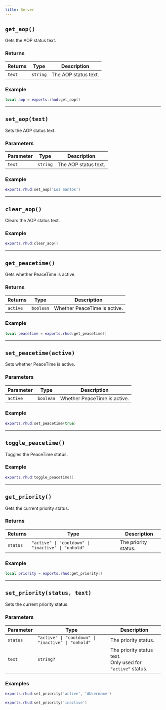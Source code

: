 ```yaml
---
title: Server
---
```


## `get_aop()`
Gets the AOP status text.

### Returns
| Returns | Type | Description |
| --- | --- | --- |
| `text` | `string` | The AOP status text. |

### Example
```lua title="server.lua"
local aop = exports.rhud:get_aop()
```

---

## `set_aop(text)`
Sets the AOP status text.

### Parameters
| Parameter | Type | Description |
| --- | --- | --- |
| `text` | `string` | The AOP status text. |

### Example
```lua title="server.lua"
exports.rhud:set_aop('Los Santos')
```

---

## `clear_aop()`
Clears the AOP status text.

### Example
```lua title="server.lua"
exports.rhud:clear_aop()
```

---

## `get_peacetime()`
Gets whether PeaceTime is active.

### Returns
| Returns | Type | Description |
| --- | --- | --- |
| `active` | `boolean` | Whether PeaceTime is active. |

### Example
```lua title="server.lua"
local peacetime = exports.rhud:get_peacetime()
```

---

## `set_peacetime(active)`
Sets whether PeaceTime is active.

### Parameters
| Parameter | Type | Description |
| --- | --- | --- |
| `active` | `boolean` | Whether PeaceTime is active. |

### Example
```lua title="server.lua"
exports.rhud:set_peacetime(true)
```

---

## `toggle_peacetime()`
Toggles the PeaceTime status.

### Example
```lua title="server.lua"
exports.rhud:toggle_peacetime()
```

---

## `get_priority()`
Gets the current priority status.

### Returns
| Returns | Type | Description |
| --- | --- | --- |
| `status` | `"active" \| "cooldown" \| "inactive" \| "onhold"` | The priority status. |

### Example
```lua title="server.lua"
local priority = exports.rhud:get_priority()
```

---

## `set_priority(status, text)`
Sets the current priority status.

### Parameters
| Parameter | Type | Description |
| --- | --- | --- |
| `status` | `"active" \| "cooldown" \| "inactive" \| "onhold"` | The priority status. |
| `text` | `string?` | The priority status text.<br />Only used for `"active"` status. |

### Examples
```lua title="server.lua"
exports.rhud:set_priority('active', 'AUsername')
```

```lua title="server.lua"
exports.rhud:set_priority('inactive')
```
